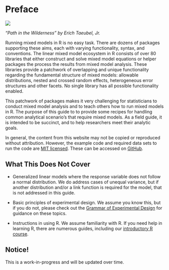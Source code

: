 # Preface {.unnumbered}

![](img/cover.jpg)

*"Path in the Wilderness" by Erich Taeubel, Jr.*

Running mixed models in R is no easy task. There are dozens of packages supporting these aims, each with varying functionality, syntax, and conventions. The linear mixed model ecosystem in R consists of over 80 libraries that either construct and solve mixed model equations or helper packages the process the results from mixed model analysis. These libraries provide a patchwork of overlapping and unique functionality regarding the fundamental structure of mixed models: allowable distributions, nested and crossed random effects, heterogeneous error structures and other facets. No single library has all possible functionality enabled.

This patchwork of packages makes it very challenging for statisticians to conduct mixed model analysis and to teach others how to run mixed models in R. The purpose of this guide to to provide some recipes for handling common analytical scenario's that require mixed models. As a field guide, it is intended to be succinct, and to help researchers meet their analytic goals. 

In general, the content from this website may not be copied or reproduced without attribution. However, the example code and required data sets to run the code are [MIT licensed](https://opensource.org/license/mit/). These can be accessed on [GitHub](https://github.com/IdahoAgStats/mixed-models-in-R/tree/main/data). 

## What This Does Not Cover

* Generalized linear models where the response variable does not follow a normal distribution. We do address cases of unequal variance, but if another distribution and/or a link function is required for the model, that is not addressed in this guide. 

* Basic principles of experimental design. We assume you know this, but if you do not, please check out the [Grammar of Experimental Design](https://emitanaka.org/edibble-book/) for guidance on these topics. 

* Instructions in using R. We assume familiarity with R. If you need help in learning R, there are numerous guides, including our [introductory R course](https://idahoagstats.github.io/r-for-ag-scientists/). 

## Notice!

This is a work-in-progress and will be updated over time. 



